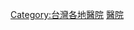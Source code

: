 {{Catnav|頁面分類|醫院|臺灣醫院}}
{{Commonscat|Hospitals in Kaohsiung}}

[[Category:台灣各地醫院|Category:台灣各地醫院]]
[[Category:高雄市醫療機構|醫院]]